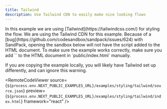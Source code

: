 ```yaml
---
title: Tailwind
description: Use Tailwind CDN to easily make nice looking flows
---
```



<ExampleLayout>
In this example we are using [Tailwind](https://tailwindcss.com/) for styling the flow.

<Callout type="warning">
  We are using the Tailwind CDN for this example. Because of a [bug](https://github.com/codesandbox/sandpack/issues/624)
  with SandPack, opening the sandbox below will not have the script added to the
  HTML document. To make sure the example works correctly, make sure you add
  `<script src="https://cdn.tailwindcss.com"></script>` to the HTML document
  in `public/index.html` manually.

If you are copying the example locally, you will likely have Tailwind set up
differently, and can ignore this warning.

</Callout>

<RemoteCodeViewer
  source={`${process.env.NEXT_PUBLIC_EXAMPLES_URL}/examples/styling/tailwind/source.json`}
  preview={`${process.env.NEXT_PUBLIC_EXAMPLES_URL}/examples/styling/tailwind/index.html`}
  framework="react"
/>

</ExampleLayout>
